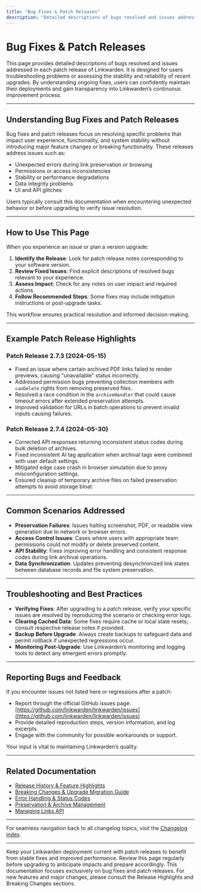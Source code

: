 ```yaml
---
title: "Bug Fixes & Patch Releases"
description: "Detailed descriptions of bugs resolved and issues addressed in each patch release. Users troubleshooting issues or evaluating the stability of upgrades can consult this for transparency into ongoing development improvements."
---
```


# Bug Fixes & Patch Releases

This page provides detailed descriptions of bugs resolved and issues addressed in each patch release of Linkwarden. It is designed for users troubleshooting problems or assessing the stability and reliability of recent upgrades. By understanding ongoing fixes, users can confidently maintain their deployments and gain transparency into Linkwarden’s continuous improvement process.

---

## Understanding Bug Fixes and Patch Releases

Bug fixes and patch releases focus on resolving specific problems that impact user experience, functionality, and system stability without introducing major feature changes or breaking functionality. These releases address issues such as:

- Unexpected errors during link preservation or browsing
- Permissions or access inconsistencies
- Stability or performance degradations
- Data integrity problems
- UI and API glitches

Users typically consult this documentation when encountering unexpected behavior or before upgrading to verify issue resolution.

---

## How to Use This Page

When you experience an issue or plan a version upgrade:

1. **Identify the Release**: Look for patch release notes corresponding to your software version.
2. **Review Fixed Issues**: Find explicit descriptions of resolved bugs relevant to your experience.
3. **Assess Impact**: Check for any notes on user impact and required actions.
4. **Follow Recommended Steps**: Some fixes may include mitigation instructions or post-upgrade tasks.

This workflow ensures practical resolution and informed decision-making.

---

## Example Patch Release Highlights

### Patch Release 2.7.3 (2024-05-15)
- Fixed an issue where certain archived PDF links failed to render previews, causing "unavailable" status incorrectly.
- Addressed permission bugs preventing collection members with `canDelete` rights from removing preserved files.
- Resolved a race condition in the `archiveHandler` that could cause timeout errors after extended preservation attempts.
- Improved validation for URLs in batch operations to prevent invalid inputs causing failures.

### Patch Release 2.7.4 (2024-05-30)
- Corrected API responses returning inconsistent status codes during bulk deletion of archives.
- Fixed inconsistent AI tag application when archival tags were combined with user default settings.
- Mitigated edge case crash in browser simulation due to proxy misconfiguration settings.
- Ensured cleanup of temporary archive files on failed preservation attempts to avoid storage bloat.

---

## Common Scenarios Addressed

- **Preservation Failures**: Issues halting screenshot, PDF, or readable view generation due to network or browser errors.
- **Access Control Issues**: Cases where users with appropriate team permissions could not modify or delete preserved content.
- **API Stability**: Fixes improving error handling and consistent response codes during link archival operations.
- **Data Synchronization**: Updates preventing desynchronized link states between database records and file system preservation.

---

## Troubleshooting and Best Practices

- **Verifying Fixes**: After upgrading to a patch release, verify your specific issues are resolved by reproducing the scenario or checking error logs.
- **Clearing Cached Data**: Some fixes require cache or local state resets; consult respective release notes if provided.
- **Backup Before Upgrade**: Always create backups to safeguard data and permit rollback if unexpected regressions occur.
- **Monitoring Post-Upgrade**: Use Linkwarden’s monitoring and logging tools to detect any emergent errors promptly.

---

## Reporting Bugs and Feedback

If you encounter issues not listed here or regressions after a patch:

- Report through the official GitHub issues page: [https://github.com/linkwarden/linkwarden/issues](https://github.com/linkwarden/linkwarden/issues)
- Provide detailed reproduction steps, version information, and log excerpts.
- Engage with the community for possible workarounds or support.

Your input is vital to maintaining Linkwarden’s quality.

---

## Related Documentation

- [Release History & Feature Highlights](../release-history/version-timeline)
- [Breaking Changes & Upgrade Migration Guide](../breaking-changes-upgrading/upgrade-migration-guide)
- [Error Handling & Status Codes](../../api-reference/integration-and-support/error-handling)
- [Preservation & Archive Management](../../api-reference/advanced-features/archives-and-preservation)
- [Managing Links API](../../api-reference/core-workflows/managing-links)

---

For seamless navigation back to all changelog topics, visit the [Changelog index](../index).

---

<Check>
Keep your Linkwarden deployment current with patch releases to benefit from stable fixes and improved performance. Review this page regularly before upgrading to anticipate impacts and prepare accordingly.
</Check>

<Note>
This documentation focuses exclusively on bug fixes and patch releases. For new features and major changes, please consult the Release Highlights and Breaking Changes sections.
</Note>
